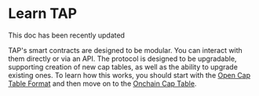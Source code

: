 
# Learn TAP

<Callout emoji="🫡">This doc has been recently updated</Callout>

TAP's smart contracts are designed to be modular. You can interact with them directly or via an API. The protocol is designed to be upgradable, supporting creation of new cap tables, as well as the ability to upgrade existing ones. To learn how this works, you should start with the [Open Cap Table Format](/protocol/tap-ocf) and then move on to the [Onchain Cap Table](/protocol/tap-cap-table).

<Cards>
 	<Card title="Open Cap Table Format" href="/protocol/tap-ocf" />
	<Card title="Onchain Cap Table" href="/protocol/tap-cap-table" />
	<Card title="Cap Table Structs" href="/protocol/structs-lib" />
	<Card title="Stock Functions" href="/protocol/stock-lib" />
</Cards>